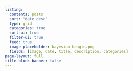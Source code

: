```yaml
---
listing:
  contents: posts
  sort: "date desc"
  type: grid
  categories: true
  sort-ui: true
  filter-ui: true
  feed: true
  image-placeholder: bayesian-beagle.png
  fields: [image, date, title, description, categories]
page-layout: full
title-block-banner: false
---
```

